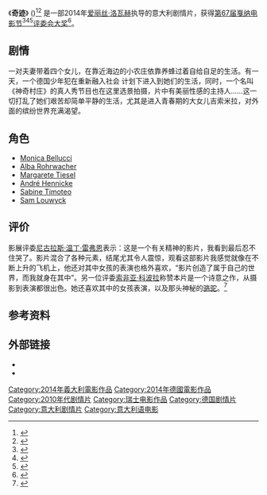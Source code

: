 {{Infobox film
| name           = The Wonders
| image          = The Wonders (film).jpg
| caption        = 坎城海报
| director       = [[Alice_Rohrwacher|Alice Rohrwacher]]
| producer       = Carlo Cresto-Dina
| writer         = Alice Rohrwacher
| starring       = [[Monica_Bellucci|Monica Bellucci]]
| music          = 
| cinematography = Hélène Louvart
| editing        = Marco Spoletini 
| distributor    = 
| released       = {{film date|2014|5|18|[[第67届戛纳电影节|Cannes]]|df=yes}}
| runtime        = 110 分钟
| country        = 意大利<br>瑞士<br>德国<ref>{{cite web|url=http://www.festival-cannes.com/en/archives/ficheFilm/id/100010668/year/2014.html|title=The Wonders|accessdate=15 May 2014|work=Cannes|archive-date=2014-10-10|archive-url=https://web.archive.org/web/20141010023742/http://www.festival-cannes.com/en/archives/ficheFilm/id/100010668/year/2014.html|dead-url=no}}</ref>
| language       = 意大利语
| budget         = 
| cn_name  = 奇迹
| tw_name  = 蜂蜜之夏
| hk_name  = 
}}

《'''奇迹'''》 ({{lang-it|'''Le meraviglie'''}})<ref name="ansa.it">{{cite web |url=http://www.ansa.it/sito/notizie/cultura/2014/04/17/le-meraviglie-di-alice-rohrwacher-sulla-croisette_29f247fc-ac04-4a7c-8ba3-da6f5a364b90.html |title=Alice Rohrwacher, che gioia andare a Cannes |accessdate=24 April 2014 |work=ansa.it |archive-date=2019-08-16 |archive-url=https://web.archive.org/web/20190816205207/http://www.ansa.it/sito/notizie/cultura/2014/04/17/le-meraviglie-di-alice-rohrwacher-sulla-croisette_29f247fc-ac04-4a7c-8ba3-da6f5a364b90.html |dead-url=no }}</ref><ref name="cineblog">{{cite web |url=http://www.cineblog.it/post/396037/le-meraviglie-foto-e-poster-del-film-di-alice-rohrwacher-in-concorso-a-cannes-2014 |title=Le meraviglie: foto e poster del film di Alice Rohrwacher in concorso a Cannes 2014 |accessdate=24 April 2014 |work=cineblog |archive-date=2014-04-24 |archive-url=https://web.archive.org/web/20140424124325/http://www.cineblog.it/post/396037/le-meraviglie-foto-e-poster-del-film-di-alice-rohrwacher-in-concorso-a-cannes-2014 |dead-url=no }}</ref> 是一部2014年[[爱丽丝·洛瓦赫|爱丽丝·洛瓦赫]]执导的意大利剧情片，获得[[第67届戛纳电影节|第67届戛纳电影节]]<ref name="Cannes2014">{{cite web |url=http://www.festival-cannes.fr/en/article/60533.html |title=2014 Official Selection |accessdate=17 April 2014 |work=Cannes |archive-date=2014-04-19 |archive-url=https://web.archive.org/web/20140419012319/http://www.festival-cannes.fr/en/article/60533.html |dead-url=no }}</ref><ref name="corriere">{{cite web |url=http://video.corriere.it/cannes-le-meraviglie-alice-rohrwacher-concorso/1be7f308-c641-11e3-8866-13a4dbf224b9 |title=Cannes, "Le meraviglie" di Alice Rohrwacher in concorso |accessdate=24 April 2014 |work=corriere.it |archive-date=2019-12-02 |archive-url=https://web.archive.org/web/20191202235251/https://video.corriere.it/cannes-le-meraviglie-alice-rohrwacher-concorso/1be7f308-c641-11e3-8866-13a4dbf224b9 |dead-url=no }}</ref><ref name="excite">{{cite web |url=http://cinema.excite.it/le-meraviglie-il-film-di-alice-rohrwacher-in-concorso-a-cannes-trama-e-cast-N149045.html |title="Le meraviglie": il film di Alice Rohrwacher in concorso a Cannes 2014, trama e cast |accessdate=24 April 2014 |work=excite.it |archive-date=2020-08-26 |archive-url=https://web.archive.org/web/20200826185816/http://cinema.excite.it/le-meraviglie-il-film-di-alice-rohrwacher-in-concorso-a-cannes-trama-e-cast-N149045.html |dead-url=no }}</ref>[[评审团大奖_(戛纳电影节)|评委会大奖]]<ref name="ansa">{{cite web |url=http://www.ansa.it/sito/notizie/speciali/2014/04/17/con-alice-e-asia-italia-in-rosa-a-cannes_f4cd80ad-1837-4073-8745-2b6bc26de24f.html |title=Cannes: Palma d'Oro a Winter Sleep, Grand Prix a Le meraviglie |accessdate=24 May 2014 |work=ansa.it |archive-date=2019-08-14 |archive-url=https://web.archive.org/web/20190814221500/http://www.ansa.it/sito/notizie/speciali/2014/04/17/con-alice-e-asia-italia-in-rosa-a-cannes_f4cd80ad-1837-4073-8745-2b6bc26de24f.html |dead-url=no }}</ref>。

== 剧情 ==
一对夫妻带着四个女儿，在靠近海边的小农庄依靠养蜂过着自给自足的生活。有一天，一个德国少年犯在重新融入社会 计划下进入到她们的生活，同时，一个名叫《神奇村庄》的真人秀节目也在这里选景拍摄，片中有美丽性感的主持人……这一切打乱了她们艰苦却简单平静的生活，尤其是进入青春期的大女儿吉索米拉，对外面的缤纷世界充满渴望。

==角色==
* [[Monica_Bellucci|Monica Bellucci]]
* [[Alba_Rohrwacher|Alba Rohrwacher]]
* [[Margarete_Tiesel|Margarete Tiesel]]
* [[André_Hennicke|André Hennicke]]
* [[Sabine_Timoteo|Sabine Timoteo]]
* [[Sam_Louwyck|Sam Louwyck]]

== 评价 ==
影展评委[[尼古拉斯·温丁·雷弗恩|尼古拉斯·温丁·雷弗恩]]表示：这是一个有关精神的影片，我看到最后忍不住哭了。影片混合了各种元素，结尾尤其令人震惊，观看这部影片我感觉就像在不断上升的飞机上，他还对其中女孩的表演也格外喜欢，“影片创造了属于自己的世界，而我就身在其中”。另一位评委[[索非亚·科波拉|索非亚·科波拉]]称赞本片是一个诗意之作，从摄影到表演都很出色。她还喜欢其中的女孩表演，以及那头神秘的[[骆驼|骆驼]]。<ref >{{cite web |url=http://ent.sina.com.cn/m/f/2014-05-25/04594147531.shtml |language= |title=评审团解密获奖片：金棕榈《冬眠》无尿点 |publisher=新浪娱乐 |date=2014年5月25日 |accessdate= |archive-date=2019-08-24 |archive-url=https://web.archive.org/web/20190824134644/http://ent.sina.com.cn/m/f/2014-05-25/04594147531.shtml |dead-url=no }}</ref>

==参考资料==
{{reflist}}

==外部链接==
* {{IMDb title|3044244|The Wonders}}
* {{douban}}

{{坎城影展評審團大獎}}
{{DEFAULTSORT:Le meraviglie}}
[[Category:2014年義大利電影作品|Category:2014年義大利電影作品]]
[[Category:2014年德國電影作品|Category:2014年德國電影作品]]
[[Category:2010年代剧情片|Category:2010年代剧情片]]
[[Category:瑞士电影作品|Category:瑞士电影作品]]
[[Category:德国剧情片|Category:德国剧情片]]
[[Category:意大利剧情片|Category:意大利剧情片]]
[[Category:意大利语电影|Category:意大利语电影]]